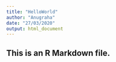```yaml
---
title: "HelloWorld"
author: "Anugraha"
date: "27/03/2020"
output: html_document
---
```




## This is an R Markdown file.